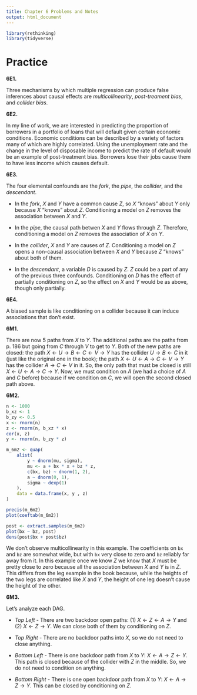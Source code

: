 ```yaml
---
title: Chapter 6 Problems and Notes
output: html_document
---
```


```r
library(rethinking)
library(tidyverse)
```

# Practice

**6E1.**

Three mechanisms by which multiple regression can produce false inferences about causal effects are _multicollinearity_, _post-treament bias_, and _collider bias_.

**6E2.**

In my line of work, we are interested in predicting the proportion of borrowers in a portfolio of loans that will default given certain economic conditions. Economic conditions can be described by a variety of factors many of which are highly correlated. Using the unemployment rate and the change in the level of disposable income to predict the rate of default would be an example of post-treatment bias. Borrowers lose their jobs cause them to have less income which causes default.

**6E3.**

The four elemental confounds are the _fork_, the _pipe_, the _collider_, and the _descendant_. 

* In the _fork_, $X$ and $Y$ have a common cause $Z$, so $X$ "knows" about $Y$ only because $X$ "knows" about $Z$. Conditioning a model on $Z$ removes the association between $X$ and $Y$. 

* In the _pipe_, the causal path betwen $X$ and $Y$ flows through $Z$. Therefore, conditioning a model on $Z$ removes the association of $X$ on $Y$.

* In the _collider_, $X$ and $Y$ are causes of $Z$. Conditioning a model on $Z$ opens a non-causal association between $X$ and $Y$ because $Z$ "knows" about both of them. 

* In the _descendant_, a variable $D$ is caused by $Z$. $Z$ could be a part of any of the previous three confounds. Conditioning on $D$ has the effect of partially conditioning on $Z$, so the effect on $X$ and $Y$ would be as above, though only partially.

**6E4.**

A biased sample is like conditioning on a collider because it can induce associations that don't exist.

**6M1.**

There are now 5 paths from $X$ to $Y$. The additional paths are the paths from p. 186 but going from $C$ through $V$ to get to $Y$. Both of the new paths are closed: the path $X\leftarrow U\rightarrow B\leftarrow C\leftarrow V\rightarrow Y$ has the collider $U\rightarrow B\leftarrow C$ in it (just like the original one in the book); the path $X\leftarrow U\leftarrow A\rightarrow C\leftarrow V\rightarrow Y$ has the collider $A\rightarrow C\leftarrow V$ in it. So, the only path that must be closed is still $X\leftarrow U\leftarrow A\rightarrow C\rightarrow Y$. Now, we must condition on $A$ (we had a choice of $A$ and $C$ before) because if we condition on $C$, we will open the second closed path above. 

**6M2.**

```r
n <- 1000
b_xz <- 1
b_zy <- 0.5
x <- rnorm(n)
z <- rnorm(n, b_xz * x)
cor(x, z)
y <- rnorm(n, b_zy * z)

m_6m2 <- quap(
    alist(
        y ~ dnorm(mu, sigma),
        mu <- a + bx * x + bz * z,
        c(bx, bz) ~ dnorm(1, 2),
        a ~ dnorm(0, 1),
        sigma ~ dexp(1)
    ),
    data = data.frame(x, y , z)
)

precis(m_6m2)
plot(coeftab(m_6m2))

post <- extract.samples(m_6m2)
plot(bx ~ bz, post)
dens(post$bx + post$bz)
```

We don't observe multicollinearity in this example. The coefficients on `bx` and `bz` are somewhat wide, but with `bx` very close to zero and `bz` reliably far away from it. In this example once we know $Z$ we know that $X$ must be pretty close to zero because all the association between $X$ and $Y$ is in $Z$. This differs from the leg example in the book because, while the heights of the two legs are correlated like $X$ and $Y$, the height of one leg doesn't cause the height of the other. 

**6M3.** 

Let's analyze each DAG.

* _Top Left_ - There are two backdoor open paths: (1) $X\leftarrow Z\leftarrow A\rightarrow Y$ and (2) $X\leftarrow Z\rightarrow Y$. We can close both of them by conditioning on $Z$.

* _Top Right_ - There are no backdoor paths into $X$, so we do not need to close anything.

* _Bottom Left_ - There is one backdoor path from $X$ to $Y$: $X\leftarrow A\rightarrow Z\leftarrow Y$. This path is closed because of the collider with $Z$ in the middle. So, we do not need to condition on anything.

* _Bottom Right_ - There is one open backdoor path from $X$ to $Y$: $X\leftarrow A\rightarrow Z\rightarrow Y$. This can be closed by conditioning on $Z$.